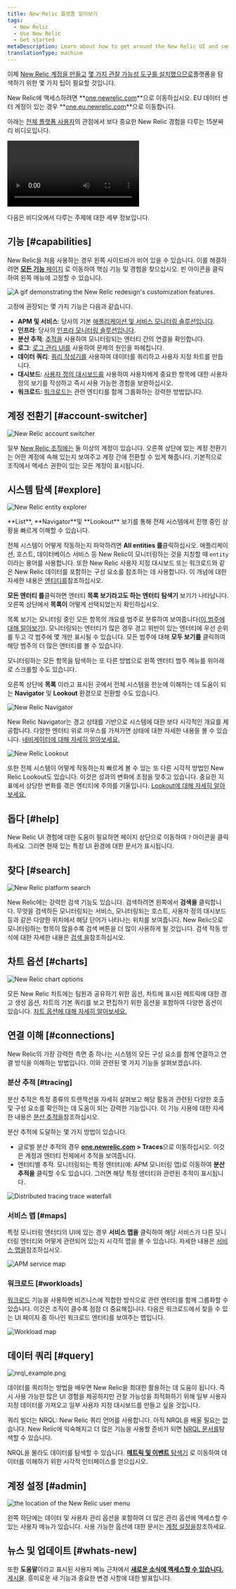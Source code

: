 ```yaml
---
title: New Relic 플랫폼 알아보기
tags:
  - New Relic
  - Use New Relic
  - Get started
metaDescription: Learn about how to get around the New Relic UI and some of the most important experiences.
translationType: machine
---
```














이제 [New Relic 계정을 만들고](https://newrelic.com/signup) [몇 가지 관찰 가능성 도구를 설치했으므로](/docs/new-relic-solutions/get-started/implementation-guide-intro)플랫폼을 탐색하기 위한 몇 가지 팁이 필요할 것입니다.

New Relic에 액세스하려면 **[one.newrelic.com](https://one.newrelic.com/all-capabilities)**으로 이동하십시오. EU 데이터 센터 계정이 있는 경우 **[one.eu.newrelic.com](https://one.eu.newrelic.com)**으로 이동합니다.

아래는 [전체 플랫폼 사용자](/docs/accounts/accounts-billing/new-relic-one-user-management/user-type)의 관점에서 보다 중요한 New Relic 경험을 다루는 15분짜리 비디오입니다.

<Video
  type="wistia"
  id="y7cea3r0a0"
/>

다음은 비디오에서 다루는 주제에 대한 세부 정보입니다.

## 기능 [#capabilities]

New Relic을 처음 사용하는 경우 왼쪽 사이드바가 비어 있을 수 있습니다. 이를 해결하려면 [**모든 기능** 페이지](https://one.newrelic.com/all-capabilities) 로 이동하여 핵심 기능 및 경험을 찾으십시오. 핀 아이콘을 클릭하여 왼쪽 메뉴에 고정할 수 있습니다.

<img
  title="Customize New Relic"
  alt="A gif demonstrating the New Relic redesign's customization features."
  src={transtionGuideUiRedesignCustomize}
/>

고정에 권장되는 몇 가지 기능은 다음과 같습니다.

* **APM 및 서비스**: 당사의 기본 [애플리케이션 및 서비스 모니터링 솔루션입니다](/docs/apm/new-relic-apm/getting-started/introduction-apm).
* **인프라**: 당사의 [인프라 모니터링 솔루션입니다](/docs/infrastructure/infrastructure-monitoring/get-started/get-started-infrastructure-monitoring).
* **분산 추적**: [추적을](/docs/distributed-tracing/concepts/introduction-distributed-tracing) 사용하여 모니터링되는 엔터티 간의 연결을 확인합니다.
* **로그**: [로그 관리 UI를](/docs/logs/get-started/get-started-log-management) 사용하여 문제의 원인을 파헤칩니다.
* **데이터 쿼리**: [쿼리 작성기를](/docs/query-your-data/explore-query-data/query-builder/use-advanced-nrql-mode-query-data) 사용하여 데이터를 쿼리하고 사용자 지정 차트를 만듭니다.
* **대시보드**: [사용자 정의 대시보드를](/docs/query-your-data/explore-query-data/dashboards/introduction-dashboards) 사용하여 사용자에게 중요한 항목에 대한 사용자 정의 보기를 작성하고 즉시 사용 가능한 경험을 보완하십시오.
* **워크로드**: [워크로드는](/docs/new-relic-solutions/new-relic-one/workloads/use-workloads) 관련 엔티티를 함께 그룹화하는 강력한 방법입니다.

## 계정 전환기 [#account-switcher]

<img
  title="New Relic account switcher"
  alt="New Relic account switcher"
  src={accountSwitcherWide}
/>

일부 [New Relic 조직에는](/docs/accounts/accounts-billing/account-structure/new-relic-account-structure) 둘 이상의 계정이 있습니다. 오른쪽 상단에 있는 계정 전환기는 어떤 계정에 속해 있는지 보여주고 계정 간에 전환할 수 있게 해줍니다. 기본적으로 조직에서 액세스 권한이 있는 모든 계정이 표시됩니다.

## 시스템 탐색 [#explore]

<img
  title="New Relic entity explorer"
  alt="New Relic entity explorer"
  src={entityExplorer}
/>

<figcaption>
  **List**, **Navigator**및 **Lookout** 보기를 통해 전체 시스템에서 진행 중인 상황을 빠르게 이해할 수 있습니다.
</figcaption>

전체 시스템이 어떻게 작동하는지 파악하려면 **All entities 를**클릭하십시오. 애플리케이션, 호스트, 데이터베이스 서비스 등 New Relic이 모니터링하는 것을 지칭할 때 `entity` 이라는 용어를 사용합니다. 또한 New Relic 사용자 지정 대시보드 또는 워크로드와 같은 New Relic 데이터를 포함하는 구성 요소를 참조하는 데 사용합니다. 이 개념에 대한 자세한 내용은 [엔티티를](/docs/new-relic-solutions/new-relic-one/core-concepts/what-entity-new-relic)참조하십시오.

**모든 엔터티 를**클릭하면 엔터티 **목록 보기라고도 하는 엔터티** **탐색기** 보기가 나타납니다. 오른쪽 상단에서 **목록이** 어떻게 선택되었는지 확인하십시오.

목록 보기는 모니터링 중인 모든 항목의 개요를 범주로 분류하여 보여줍니다([이 범주에 대해 알아보기](/docs/new-relic-solutions/new-relic-one/core-concepts/new-relic-explorer-view-performance-across-apps-services-hosts/#find)). 모니터링되는 엔터티가 많은 경우 경고 위반이 있는 엔터티에 우선 순위를 두고 각 범주에 몇 개만 표시될 수 있습니다. 모든 범주에 대해 **모두 보기를** 클릭하여 해당 범주의 더 많은 엔터티를 볼 수 있습니다.

모니터링하는 모든 항목을 탐색하는 또 다른 방법으로 왼쪽 엔터티 범주 메뉴를 위아래로 스크롤할 수도 있습니다.

오른쪽 상단에 **목록** 이라고 표시된 곳에서 전체 시스템을 한눈에 이해하는 데 도움이 되는 **Navigator** 및 **Lookout** 환경으로 전환할 수도 있습니다.

<img
  title="New Relic Navigator"
  alt="New Relic Navigator"
  src={navigator}
/>

New Relic Navigator는 경고 상태를 기반으로 시스템에 대한 보다 시각적인 개요를 제공합니다. 다양한 엔터티 위로 마우스를 가져가면 상태에 대한 자세한 내용을 볼 수 있습니다. [네비게이터에 대해 자세히 알아보세요.](/docs/new-relic-solutions/new-relic-one/core-concepts/new-relic-explorer-view-performance-across-apps-services-hosts/#view-navigator)

<img
  title="New Relic Lookout"
  alt="New Relic Lookout"
  src={lookout}
/>

또한 전체 시스템이 어떻게 작동하는지 빠르게 볼 수 있는 또 다른 시각적 방법인 New Relic Lookout도 있습니다. 이것은 성과의 변화에 초점을 맞추고 있습니다. 중요한 지표에서 상당한 변화를 겪은 엔티티에 주의를 기울입니다. [Lookout에 대해 자세히 알아보세요.](/docs/new-relic-solutions/new-relic-one/core-concepts/new-relic-explorer-view-performance-across-apps-services-hosts/#view-lookout)

## 돕다 [#help]

New Relic UI 경험에 대한 도움이 필요하면 페이지 상단으로 이동하여 `?` 아이콘을 클릭하세요. 그러면 현재 있는 특정 UI 환경에 대한 문서가 표시됩니다.

## 찾다 [#search]

<img
  title="New Relic platform search"
  alt="New Relic platform search"
  src={search}
/>

New Relic에는 강력한 검색 기능도 있습니다. 검색하려면 왼쪽에서 **검색을** 클릭합니다. 무엇을 검색하든 모니터링되는 서비스, 모니터링되는 호스트, 사용자 정의 대시보드 등과 같은 다양한 위치에서 해당 단어가 나타나는 위치를 보여줍니다. New Relic으로 모니터링하는 항목이 많을수록 검색 버튼을 더 많이 사용하게 될 것입니다. 검색 작동 방식에 대한 자세한 내용은 [검색 을](/docs/new-relic-solutions/new-relic-one/ui-data/basic-ui-features/#search)참조하십시오.

## 차트 옵션 [#charts]

<img
  title="New Relic chart options"
  alt="New Relic chart options"
  src={chartOptions}
/>

모든 New Relic 차트에는 팀원과 공유하기 위한 옵션, 차트에 표시된 메트릭에 대한 경고 생성 옵션, 차트의 기본 쿼리를 보고 편집하기 위한 옵션을 포함하여 다양한 옵션이 있습니다. [차트 옵션에 대해 자세히 알아보세요.](/docs/new-relic-solutions/new-relic-one/ui-data/basic-ui-features)

## 연결 이해 [#connections]

New Relic의 가장 강력한 측면 중 하나는 시스템의 모든 구성 요소를 함께 연결하고 연결 방식을 이해하는 방법입니다. 이와 관련된 몇 가지 기능을 살펴보겠습니다.

### 분산 추적 [#tracing]

분산 추적은 특정 종류의 트랜잭션을 자세히 살펴보고 해당 활동과 관련된 다양한 호출 및 구성 요소를 확인하는 데 도움이 되는 강력한 기능입니다. 이 기능 사용에 대한 자세한 내용은 [분산 추적을](/docs/distributed-tracing/ui-data/understand-use-distributed-tracing-ui)참조하십시오.

분산 추적에 도달하는 몇 가지 방법이 있습니다.

* 글로벌 분산 추적의 경우 **[one.newrelic.com](https://one.newrelic.com/all-capabilities) > Traces**으로 이동하십시오. 이것은 계정과 엔터티 전체에서 추적을 보여줍니다.
* 엔터티별 추적. 모니터링되는 특정 엔터티(예: APM 모니터링 앱)로 이동하여 **분산 추적을** 클릭할 수도 있습니다. 그러면 해당 특정 엔터티와 관련된 추적이 표시됩니다.

<img
  title="Distributed tracing trace waterfall"
  alt="Distributed tracing trace waterfall"
  src={traceWaterfall}
/>

### 서비스 맵 [#maps]

특정 모니터링 엔터티의 UI에 있는 경우 **서비스 맵을** 클릭하여 해당 서비스가 다른 모니터링 엔터티와 어떻게 관련되어 있는지 시각적 맵을 볼 수 있습니다. 자세한 내용은 [서비스 맵을](/docs/new-relic-solutions/new-relic-one/ui-data/service-maps/introduction-service-maps)참조하십시오.

<img
  title="APM service map"
  alt="APM service map"
  src={serviceMap}
/>

### 워크로드 [#workloads]

[워크로드](/docs/new-relic-solutions/new-relic-one/workloads/workloads-isolate-resolve-incidents-faster) 기능을 사용하면 비즈니스에 적합한 방식으로 관련 엔터티를 함께 그룹화할 수 있습니다. 이것은 조직이 클수록 점점 더 중요해집니다. 다음은 워크로드에서 찾을 수 있는 UI 페이지 중 하나인 워크로드 엔터티를 보여주는 맵입니다.

<img
  title="Workload map"
  alt="Workload map"
  src={workloadMap}
/>

## 데이터 쿼리 [#query]

<img
  title="nrql_example.png"
  alt="nrql_example.png"
  src={queriesnrqlNrqlExampleTimeseries}
/>

데이터를 쿼리하는 방법을 배우면 New Relic을 최대한 활용하는 데 도움이 됩니다. 즉시 사용 가능한 많은 UI 경험을 제공하지만 관찰 가능성을 최적화하기 위해 일부 사용자 지정 데이터를 가져오고 일부 사용자 지정 대시보드를 만들고 싶을 것입니다.

쿼리 빌더는 NRQL: New Relic 쿼리 언어를 사용합니다. 아직 NRQL을 배울 필요는 없습니다. New Relic에 익숙해지고 더 많은 기능을 사용할 준비가 되면 [NRQL 문서를](/docs/query-your-data/nrql-new-relic-query-language/get-started/introduction-nrql-new-relics-query-language)탐색할 수 있습니다.

NRQL을 몰라도 데이터를 탐색할 수 있습니다. [**메트릭 및 이벤트** 탐색기](https://one.newrelic.com/data-explorer) 로 이동하여 데이터를 이해하기 위한 시각적 인터페이스를 얻으십시오.

## 계정 설정 [#admin]

<img
  title="the location of the New Relic user menu"
  alt="the location of the New Relic user menu"
  src={accountsUserMenuLocation}
/>

왼쪽 하단에는 데이터 및 사용자 관리 옵션을 포함하여 더 많은 관리 옵션에 액세스할 수 있는 사용자 메뉴가 있습니다. 사용 가능한 옵션에 대한 문서는 [계정 설정을](/docs/accounts/accounts-billing/general-account-settings/intro-account-settings)참조하세요.

## 뉴스 및 업데이트 [#whats-new]

또한 **도움말**이라고 표시된 사용자 메뉴 근처에서 [**새로운 소식에 액세스할 수 있습니다.** 게시물](https://docs.newrelic.com/whats-new). 흥미로운 새 기능과 중요한 변경 사항에 대한 발표입니다.